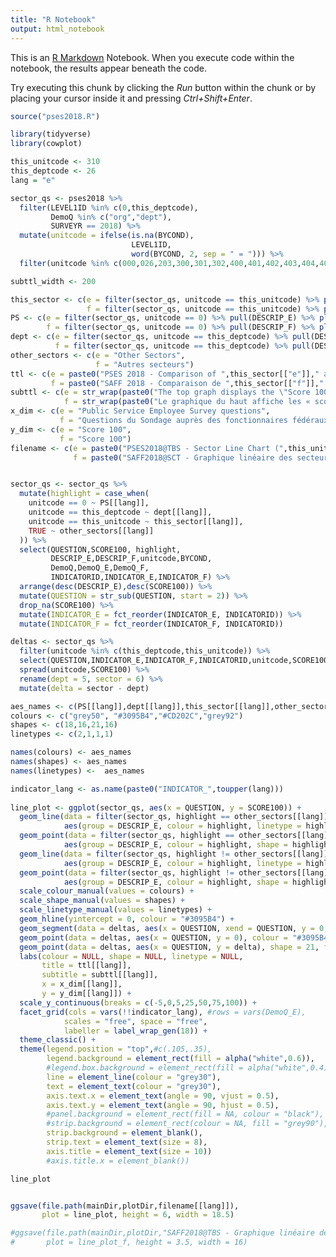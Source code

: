 ```yaml
---
title: "R Notebook"
output: html_notebook
---
```


This is an [R Markdown](http://rmarkdown.rstudio.com) Notebook. When you execute code within the notebook, the results appear beneath the code. 

Try executing this chunk by clicking the *Run* button within the chunk or by placing your cursor inside it and pressing *Ctrl+Shift+Enter*. 

```r

source("pses2018.R")

library(tidyverse)
library(cowplot)

```

```r

this_unitcode <- 310
this_deptcode <- 26
lang = "e"

sector_qs <- pses2018 %>% 
  filter(LEVEL1ID %in% c(0,this_deptcode), 
         DemoQ %in% c("org","dept"),
         SURVEYR == 2018) %>%
  mutate(unitcode = ifelse(is.na(BYCOND),
                           LEVEL1ID,
                           word(BYCOND, 2, sep = " = "))) %>%
  filter(unitcode %in% c(000,026,203,300,301,302,400,401,402,403,404,405,406,407,408,305,306,307,308,309,310,311,312,313,314,315))

subttl_width <- 200

this_sector <- c(e = filter(sector_qs, unitcode == this_unitcode) %>% pull(DESCRIP_E) %>% pluck(1),
                 f = filter(sector_qs, unitcode == this_unitcode) %>% pull(DESCRIP_F) %>% pluck(1))
PS <- c(e = filter(sector_qs, unitcode == 0) %>% pull(DESCRIP_E) %>% pluck(1),
        f = filter(sector_qs, unitcode == 0) %>% pull(DESCRIP_F) %>% pluck(1))
dept <- c(e = filter(sector_qs, unitcode == this_deptcode) %>% pull(DESCRIP_E) %>% pluck(1),
          f = filter(sector_qs, unitcode == this_deptcode) %>% pull(DESCRIP_F) %>% pluck(1))
other_sectors <- c(e = "Other Sectors",
                   f = "Autres secteurs")
ttl <- c(e = paste0("PSES 2018 - Comparison of ",this_sector[["e"]]," and ",dept[["e"]]),
         f = paste0("SAFF 2018 - Comparaison de ",this_sector[["f"]]," et ",dept[["f"]]))
subttl <- c(e = str_wrap(paste0("The top graph displays the \"Score 100\" for all sectors, the department and the Public Service. The bottom graph displays the positive and negative differences between ",dept[["e"]]," scores (flat line) and ",this_sector[["e"]]," scores."), width = subttl_width),
            f = str_wrap(paste0("Le graphique du haut affiche les « scores 100 » pour tous les secteurs, le ministère et la fonction publique. Le graphique du bas affiche les différences positives et négatives entre les scores de ",dept[["f"]]," (ligne plate) et les scores de ",this_sector[["f"]],"."), width = subttl_width))
x_dim <- c(e = "Public Service Employee Survey questions",
           f = "Questions du Sondage auprès des fonctionnaires fédéraux")
y_dim <- c(e = "Score 100",
           f = "Score 100")
filename <- c(e = paste0("PSES2018@TBS - Sector Line Chart (",this_unitcode,").svg"),
              f = paste0("SAFF2018@SCT - Graphique linéaire des secteurs (",this_unitcode,").svg"))


sector_qs <- sector_qs %>% 
  mutate(highlight = case_when(
    unitcode == 0 ~ PS[[lang]],
    unitcode == this_deptcode ~ dept[[lang]],
    unitcode == this_unitcode ~ this_sector[[lang]],
    TRUE ~ other_sectors[[lang]]
  )) %>% 
  select(QUESTION,SCORE100, highlight,
         DESCRIP_E,DESCRIP_F,unitcode,BYCOND,
         DemoQ,DemoQ_E,DemoQ_F,
         INDICATORID,INDICATOR_E,INDICATOR_F) %>%
  arrange(desc(DESCRIP_E),desc(SCORE100)) %>%
  mutate(QUESTION = str_sub(QUESTION, start = 2)) %>% 
  drop_na(SCORE100) %>% 
  mutate(INDICATOR_E = fct_reorder(INDICATOR_E, INDICATORID)) %>% 
  mutate(INDICATOR_F = fct_reorder(INDICATOR_F, INDICATORID))

deltas <- sector_qs %>% 
  filter(unitcode %in% c(this_deptcode,this_unitcode)) %>% 
  select(QUESTION,INDICATOR_E,INDICATOR_F,INDICATORID,unitcode,SCORE100) %>%
  spread(unitcode,SCORE100) %>% 
  rename(dept = 5, sector = 6) %>% 
  mutate(delta = sector - dept)

aes_names <- c(PS[[lang]],dept[[lang]],this_sector[[lang]],other_sectors[[lang]])
colours <- c("grey50", "#3095B4","#CD202C","grey92")
shapes <- c(18,16,21,16)
linetypes <- c(2,1,1,1)

names(colours) <- aes_names
names(shapes) <- aes_names 
names(linetypes) <-  aes_names

indicator_lang <- as.name(paste0("INDICATOR_",toupper(lang)))
            
line_plot <- ggplot(sector_qs, aes(x = QUESTION, y = SCORE100)) +
  geom_line(data = filter(sector_qs, highlight == other_sectors[[lang]]),
            aes(group = DESCRIP_E, colour = highlight, linetype = highlight)) +
  geom_point(data = filter(sector_qs, highlight == other_sectors[[lang]]), fill = "white",
            aes(group = DESCRIP_E, colour = highlight, shape = highlight)) +
  geom_line(data = filter(sector_qs, highlight != other_sectors[[lang]]),
            aes(group = DESCRIP_E, colour = highlight, linetype = highlight)) +
  geom_point(data = filter(sector_qs, highlight != other_sectors[[lang]]), fill = "white",
            aes(group = DESCRIP_E, colour = highlight, shape = highlight)) +
  scale_colour_manual(values = colours) +
  scale_shape_manual(values = shapes) +
  scale_linetype_manual(values = linetypes) +
  geom_hline(yintercept = 0, colour = "#3095B4") +
  geom_segment(data = deltas, aes(x = QUESTION, xend = QUESTION, y = 0, yend = delta), colour = "grey70") +
  geom_point(data = deltas, aes(x = QUESTION, y = 0), colour = "#3095B4") +
  geom_point(data = deltas, aes(x = QUESTION, y = delta), shape = 21, fill = "white", colour = "#CD202C") +
  labs(colour = NULL, shape = NULL, linetype = NULL, 
       title = ttl[[lang]],
       subtitle = subttl[[lang]],
       x = x_dim[[lang]], 
       y = y_dim[[lang]]) +
  scale_y_continuous(breaks = c(-5,0,5,25,50,75,100)) +
  facet_grid(cols = vars(!!indicator_lang), #rows = vars(DemoQ_E),
            scales = "free", space = "free",
            labeller = label_wrap_gen(18)) +
  theme_classic() +
  theme(legend.position = "top",#c(.105,.35),
        legend.background = element_rect(fill = alpha("white",0.6)),
        #legend.box.background = element_rect(fill = alpha("white",0.4)),
        line = element_line(colour = "grey30"),
        text = element_text(colour = "grey30"),
        axis.text.x = element_text(angle = 90, vjust = 0.5),
        axis.text.y = element_text(angle = 90, hjust = 0.5),
        #panel.background = element_rect(fill = NA, colour = "black"),
        #strip.background = element_rect(colour = NA, fill = "grey90"),
        strip.background = element_blank(),
        strip.text = element_text(size = 8),
        axis.title = element_text(size = 10))
        #axis.title.x = element_blank())

line_plot


ggsave(file.path(mainDir,plotDir,filename[[lang]]),
       plot = line_plot, height = 6, width = 18.5)

#ggsave(file.path(mainDir,plotDir,"SAFF2018@TBS - Graphique linéaire des secteurs (SSC).svg"),
#       plot = line_plot_f, height = 3.5, width = 16)

```